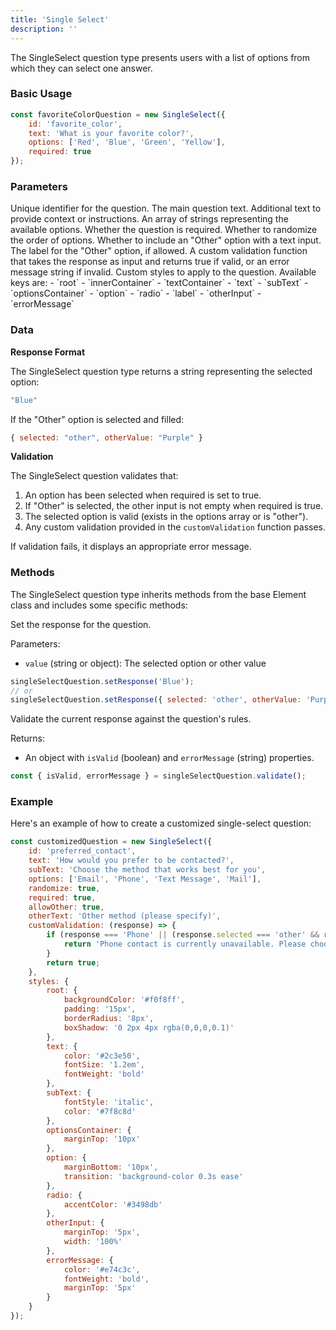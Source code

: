 ```yaml
---
title: 'Single Select'
description: ''
---
```


The SingleSelect question type presents users with a list of options from which they can select one answer.

### Basic Usage

```javascript
const favoriteColorQuestion = new SingleSelect({
    id: 'favorite_color',
    text: 'What is your favorite color?',
    options: ['Red', 'Blue', 'Green', 'Yellow'],
    required: true
});
```

### Parameters

<ParamField path="id" type="string" required>
  Unique identifier for the question.
</ParamField>

<ParamField path="text" type="string" required>
  The main question text.
</ParamField>

<ParamField path="subText" type="string" default="">
  Additional text to provide context or instructions.
</ParamField>

<ParamField path="options" type="array" required>
  An array of strings representing the available options.
</ParamField>

<ParamField path="required" type="boolean" default="true">
  Whether the question is required.
</ParamField>

<ParamField path="randomize" type="boolean" default="false">
  Whether to randomize the order of options.
</ParamField>

<ParamField path="allowOther" type="boolean" default="false">
  Whether to include an "Other" option with a text input.
</ParamField>

<ParamField path="otherText" type="string" default="Other (please specify)">
  The label for the "Other" option, if allowed.
</ParamField>

<ParamField path="customValidation" type="function">
  A custom validation function that takes the response as input and returns true if valid, or an error message string if invalid.
</ParamField>

<ParamField path="styles" type="object">
  Custom styles to apply to the question. Available keys are:
  - `root`
  - `innerContainer`
  - `textContainer`
  - `text`
  - `subText`
  - `optionsContainer`
  - `option`
  - `radio`
  - `label`
  - `otherInput`
  - `errorMessage`
</ParamField>

### Data

**Response Format**

The SingleSelect question type returns a string representing the selected option:

```javascript
"Blue"
```

If the "Other" option is selected and filled:

```javascript
{ selected: "other", otherValue: "Purple" }
```

**Validation**

The SingleSelect question validates that:
1. An option has been selected when required is set to true.
2. If "Other" is selected, the other input is not empty when required is true.
3. The selected option is valid (exists in the options array or is "other").
4. Any custom validation provided in the `customValidation` function passes.

If validation fails, it displays an appropriate error message.

### Methods

The SingleSelect question type inherits methods from the base Element class and includes some specific methods:

<ParamField path="setResponse" type="function">
  Set the response for the question.

  Parameters:
  - `value` (string or object): The selected option or other value

  ```javascript
  singleSelectQuestion.setResponse('Blue');
  // or
  singleSelectQuestion.setResponse({ selected: 'other', otherValue: 'Purple' });
  ```
</ParamField>

<ParamField path="validate" type="function">
  Validate the current response against the question's rules.

  Returns:
  - An object with `isValid` (boolean) and `errorMessage` (string) properties.

  ```javascript
  const { isValid, errorMessage } = singleSelectQuestion.validate();
  ```
</ParamField>

### Example

Here's an example of how to create a customized single-select question:

```javascript
const customizedQuestion = new SingleSelect({
    id: 'preferred_contact',
    text: 'How would you prefer to be contacted?',
    subText: 'Choose the method that works best for you',
    options: ['Email', 'Phone', 'Text Message', 'Mail'],
    randomize: true,
    required: true,
    allowOther: true,
    otherText: 'Other method (please specify)',
    customValidation: (response) => {
        if (response === 'Phone' || (response.selected === 'other' && response.otherValue.toLowerCase().includes('phone'))) {
            return 'Phone contact is currently unavailable. Please choose another option.';
        }
        return true;
    },
    styles: {
        root: { 
            backgroundColor: '#f0f8ff',
            padding: '15px',
            borderRadius: '8px',
            boxShadow: '0 2px 4px rgba(0,0,0,0.1)'
        },
        text: { 
            color: '#2c3e50',
            fontSize: '1.2em',
            fontWeight: 'bold'
        },
        subText: {
            fontStyle: 'italic',
            color: '#7f8c8d'
        },
        optionsContainer: {
            marginTop: '10px'
        },
        option: {
            marginBottom: '10px',
            transition: 'background-color 0.3s ease'
        },
        radio: {
            accentColor: '#3498db'
        },
        otherInput: {
            marginTop: '5px',
            width: '100%'
        },
        errorMessage: {
            color: '#e74c3c',
            fontWeight: 'bold',
            marginTop: '5px'
        }
    }
});
```